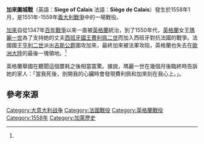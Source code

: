 {{Infobox military conflict
| image = [[File:1838_François-Édouard_Picot_-_The_Siege_of_Calais.jpg|300px]]
| caption = 加來圍城戰，[[弗朗索瓦-愛德華·皮科|弗朗索瓦-愛德華·皮科]]於1838年所繪
| conflict = 加來圍城戰
| partof = [[義大利戰爭|義大利戰爭]]
| date = 1558年1月1日-1月8日<ref name="Jaques2007">{{cite book|author=Tony Jaques|title=Dictionary of Battles and Sieges: A-E|url=http://books.google.com/books?id=3amnMPTPP5MC&pg=PA184|accessdate=27 April 2013|year=2007|publisher=Greenwood Publishing Group|isbn=978-0-313-33537-2|page=184|archive-date=2013-05-28|archive-url=https://web.archive.org/web/20130528034017/http://books.google.com/books?id=3amnMPTPP5MC&pg=PA184|dead-url=no}}</ref>
| place = [[加來|加來]]（今[[法國|法國]]）
| result = 法軍決定性勝利，佔領加來和周邊地區<ref name="Whitelock179">''"Woman, Warrior, Queen": Rethinking Mary and Elizabeth'', Anna Whitelock, '''Tudor Queenship: The Reigns of Mary and Elizabeth''', ed. Alice Hunt and Anna Whitelock, (Palgrave Macmillan, 2010), 179.</ref>
| combatant1 = [[File:Pavillon_royal_de_la_France.png|22px]] [[法蘭西王國|法蘭西王國]]
| combatant2 = {{flag|Kingdom of England}}
| commander1 = [[File:Pavillon_royal_de_la_France.png|22px]] [[法蘭索瓦·德·洛林，第二代吉斯公爵|吉斯公爵法蘭索瓦]]
| commander2 = {{flagicon|Kingdom of England}} [[托馬斯·溫特沃斯，第2代溫特沃斯男爵|溫特沃斯男爵托馬斯]]
| strength1 = 27,000<ref name="Whitelock179" />
| strength2 = 2,500
| casualties1 = 
| casualties2 = 
}}
{{Campaignbox 意大利戰爭 (1551年－1559年)}}

'''加來圍城戰'''（英語：'''Siege of Calais ''' 法語：'''Siège de Calais '''）發生於1558年1月，是1551年-1559年[[義大利戰爭|義大利戰爭]]中的一場戰役。

[[加來|加來]]自從1347年[[百年戰爭|百年戰爭]]以來一直被[[英格蘭王國|英格蘭]]統治，到了1550年代，[[英格蘭|英格蘭]]女王[[玛丽一世_(英格兰)|瑪麗一世]]為了支持她的丈夫[[西班牙國王|西班牙國王]][[費利佩二世_(西班牙)|費利佩二世]]而加入西班牙對抗法國的戰爭。法國國王[[亨利二世_(法蘭西)|亨利二世]]派出[[法蘭索瓦·德·洛林，第二代吉斯公爵|吉斯公爵]]圍攻加來，最終加來被法軍攻陷，英格蘭也失去在[[歐洲大陸|歐洲大陸]]的最後一塊領地。<ref name="Jaques2007"/>

英格蘭舉國在聽聞這個噩耗之後相當震驚。據說，瑪麗一世在幾個月後臨終時告訴她的家人：「當我死後，剖開我的心臟時會發現費利佩和加來刻在我心上。」。

==參考來源==
{{reflist}}

[[Category:大意大利战争|Category:大意大利战争]]
[[Category:法國戰役|Category:法國戰役]]
[[Category:英格蘭戰役|Category:英格蘭戰役]]
[[Category:1558年|Category:1558年]]
[[Category:加萊歷史|Category:加萊歷史]]